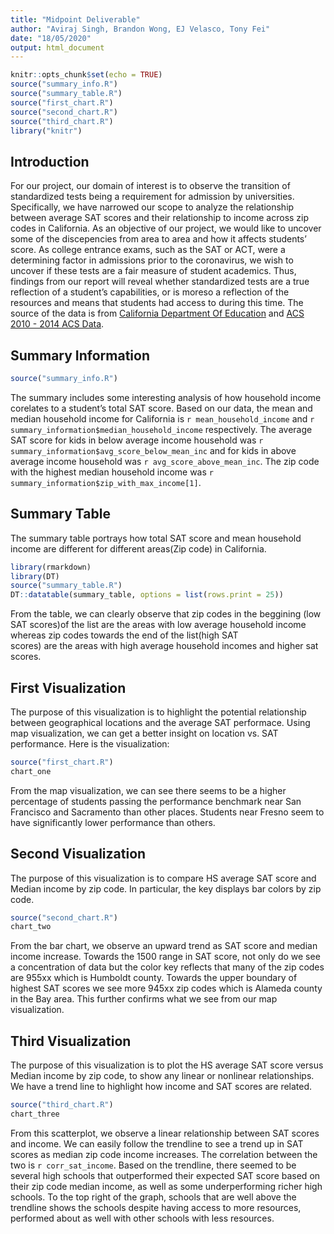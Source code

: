 ```yaml
---
title: "Midpoint Deliverable"
author: "Aviraj Singh, Brandon Wong, EJ Velasco, Tony Fei"
date: "18/05/2020"
output: html_document
---
```


```r
knitr::opts_chunk$set(echo = TRUE)
source("summary_info.R")
source("summary_table.R")
source("first_chart.R")
source("second_chart.R")
source("third_chart.R")
library("knitr")
```

## Introduction

For our project, our domain of interest is to observe the transition of standardized tests being a requirement for admission by universities. Specifically, we have narrowed our scope to analyze the relationship between average SAT scores and their relationship to income across zip codes in California. As an objective of our project, we would like to uncover some of the discepencies from area to area and how it affects students' score. As college entrance exams, such as the SAT or ACT, were a determining factor in admissions prior to the coronavirus, we wish to uncover if these tests are a fair measure of student academics. Thus, findings from our report will reveal whether standardized tests are a true reflection of a student's capabilities, or is moreso a reflection of the resources and means that students had access to during this time. The source of the data is from [California Department Of Education](https://www.cde.ca.gov/ds/sp/ai/) and [ACS 2010 - 2014 ACS Data](http://www.usa.com/rank/california-state--median-household-income--zip-code-rank.html). 

## Summary Information

```r
source("summary_info.R")
```

The summary includes some interesting analysis of how household income
corelates to a student's total SAT score. Based on our data, the mean
and median household income for California is 
`r mean_household_income` and `r summary_information$median_household_income`
respectively. The average SAT score for kids in below average income
household was `r summary_information$avg_score_below_mean_inc` and for kids
in above average income household was 
`r avg_score_above_mean_inc`. The zip code with the highest
median household income was `r summary_information$zip_with_max_income[1]`.

## Summary Table

The summary table portrays how total SAT score and mean household income
are different for different areas(Zip code) in California.

```r
library(rmarkdown)
library(DT)
source("summary_table.R")
DT::datatable(summary_table, options = list(rows.print = 25))
```

From the table, we can clearly observe that zip codes in the beggining 
(low SAT scores)of the list are the areas with low average 
household income whereas zip codes towards the end of the list(high SAT  
scores) are the areas with high average household incomes and higher sat
scores.


## First Visualization

The purpose of this visualization is to highlight the potential relationship
between geographical locations and the average SAT performace. Using map
visualization, we can get a better insight on location vs. SAT performance.
Here is the visualization:

```r

source("first_chart.R")
chart_one
```

From the map visualization, we can see there seems to be a higher percentage
of students passing the performance benchmark near San Francisco and Sacramento
than other places. Students near Fresno seem to have significantly lower performance 
than others. 


## Second Visualization

The purpose of this visualization is to compare HS average SAT score and Median income by zip code. In particular, the key displays bar colors by zip code. 

```r

source("second_chart.R")
chart_two
```

From the bar chart, we observe an upward trend as SAT score and median income increase. Towards the 1500 range in SAT score, not only do we see a concentration of data but the color key reflects that many of the zip codes are 955xx which is Humboldt county. Towards the upper boundary of highest SAT scores we see more 945xx zip codes which is Alameda county in the Bay area. This further confirms what we see from our map visualization.

## Third Visualization

The purpose of this visualization is to plot the HS average SAT score versus Median income by zip code, to show any linear or nonlinear relationships. We have a trend line to highlight how income and SAT scores are related. 

```r

source("third_chart.R")
chart_three
```

From this scatterplot, we observe a linear relationship between SAT scores and income. We can easily follow the trendline to see a trend up in SAT scores as median zip code income increases. The correlation between the two is `r corr_sat_income`. Based on the trendline, there seemed to be several high schools that outperformed their expected SAT score based on their zip code median income, as well as some underperforming richer high schools. To the top right of the graph, schools that are well above the trendline shows the schools despite having access to more resources, performed about as well with other schools with less resources. 